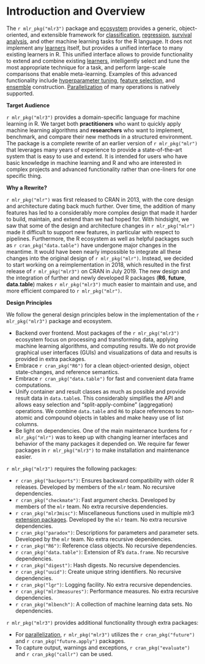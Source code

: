 # Introduction and Overview

The `r mlr_pkg("mlr3")` package and [ecosystem](https://raw.githubusercontent.com/mlr-org/mlr3/master/man/figures/mlr3verse.svg?sanitize=true) provides a generic, object-oriented, and extensible framework for [classification](#tasks), [regression](#tasks), [survival analysis](#survival), and other machine learning tasks for the R language.
It does not implement any [learners](#learners) itself, but provides a unified interface to many existing learners in R.
This unified interface allows to provide functionality to extend and combine existing [learners](#learners), intelligently select and tune the most appropriate technique for a task, and perform large-scale comparisons that enable meta-learning.
Examples of this advanced functionality include [hyperparameter tuning](#tuning), [feature selection](#fs), and [ensemble](#ensemble) construction. [Parallelization](#parallelization) of many operations is natively supported.

**Target Audience**

`r mlr_pkg("mlr3")` provides a domain-specific language for machine learning in R.
We target both **practitioners** who want to quickly apply machine learning algorithms and **researchers** who want to implement, benchmark, and compare their new methods in a structured environment.
The package is a complete rewrite of an earlier version of `r mlr_pkg("mlr")` that leverages many years of experience to provide a state-of-the-art system that is easy to use and extend.
It is intended for users who have basic knowledge in machine learning and R and who are interested in complex projects and advanced functionality rather than one-liners for one specific thing.

**Why a Rewrite?**

`r mlr_pkg("mlr")` was first released to CRAN in 2013, with the core design and architecture dating back much further.
Over time, the addition of many features has led to a considerably more complex design that made it harder to build, maintain, and extend than we had hoped for.
With hindsight, we saw that some of the design and architecture changes in `r mlr_pkg("mlr")` made it difficult to support new features, in particular with respect to pipelines.
Furthermore, the R ecosystem as well as helpful packages such as `r cran_pkg("data.table")` have undergone major changes in the meantime.
It would have been nearly impossible to integrate all these changes into the original design of `r mlr_pkg("mlr")`.
Instead, we decided to start working on a reimplementation in 2018, which resulted in the first release of `r mlr_pkg("mlr3")` on CRAN in July 2019.
The new design and the integration of further and newly developed R packages (**R6**, **future**, **data.table**) makes `r mlr_pkg("mlr3")` much easier to maintain and use, and more efficient compared to `r mlr_pkg("mlr")`.

**Design Principles**

We follow the general design principles below in the implementation of the `r mlr_pkg("mlr3")` package and ecosystem.

* Backend over frontend.
  Most packages of the `r mlr_pkg("mlr3")` ecosystem focus on processing and transforming data, applying machine learning algorithms, and computing results.
  We do not provide graphical user interfaces (GUIs) and visualizations of data and results is provided in extra packages.
* Embrace `r cran_pkg("R6")` for a clean object-oriented design, object state-changes, and reference semantics.
* Embrace `r cran_pkg("data.table")` for fast and convenient data frame computations.
* Unify container and result classes as much as possible and provide result data in `data.table`s.
    This considerably simplifies the API and allows easy selection and "split-apply-combine" (aggregation) operations.
    We combine `data.table` and `R6` to place references to non-atomic and compound objects in tables and make heavy use of list columns.
* Be light on dependencies.
  One of the main maintenance burdens for `r mlr_pkg("mlr")` was to keep up with changing learner interfaces and behavior of the many packages it depended on.
  We require far fewer packages in `r mlr_pkg("mlr3")` to make installation and maintenance easier.

`r mlr_pkg("mlr3")` requires the following packages:

  * `r cran_pkg("backports")`:
    Ensures backward compatibility with older R releases. Developed by members of the `mlr` team.
    No recursive dependencies.
  * `r cran_pkg("checkmate")`:
    Fast argument checks. Developed by members of the `mlr` team.
    No extra recursive dependencies.
  * `r cran_pkg("mlr3misc")`:
    Miscellaneous functions used in multiple mlr3 [extension packages](https://github.com/mlr-org/mlr3/wiki/Extension-Packages).
    Developed by the `mlr` team.
    No extra recursive dependencies.
  * `r cran_pkg("paradox")`:
    Descriptions for parameters and parameter sets. Developed by the `mlr` team.
    No extra recursive dependencies.
  * `r cran_pkg("R6")`:
    Reference class objects.
    No recursive dependencies.
  * `r cran_pkg("data.table")`:
    Extension of R's `data.frame`.
    No recursive dependencies.
  * `r cran_pkg("digest")`:
    Hash digests.
    No recursive dependencies.
  * `r cran_pkg("uuid")`:
    Create unique string identifiers.
    No recursive dependencies.
  * `r cran_pkg("lgr")`:
    Logging facility.
    No extra recursive dependencies.
  * `r cran_pkg("mlr3measures")`:
    Performance measures.
    No extra recursive dependencies.
  - `r cran_pkg("mlbench")`:
    A collection of machine learning data sets.
    No dependencies.

`r mlr_pkg("mlr3")` provides additional functionality through extra packages:

* For [parallelization](#parallelization), `r mlr_pkg("mlr3")` utilizes the `r cran_pkg("future")` and `r cran_pkg("future.apply")` packages.
* To capture output, warnings and exceptions, `r cran_pkg("evaluate")` and `r cran_pkg("callr")` can be used.
